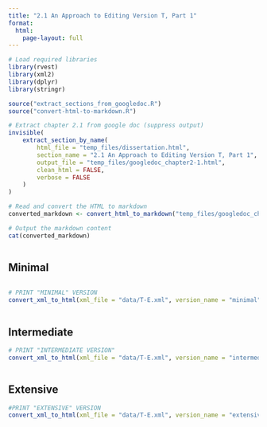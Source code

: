 ```yaml
---
title: "2.1 An Approach to Editing Version T, Part 1"
format:
  html:
    page-layout: full
---
```


```r
# Load required libraries
library(rvest)
library(xml2)
library(dplyr)
library(stringr)

source("extract_sections_from_googledoc.R")
source("convert-html-to-markdown.R")
```

```r
# Extract chapter 2.1 from google doc (suppress output)
invisible(
    extract_section_by_name(
        html_file = "temp_files/dissertation.html", 
        section_name = "2.1 An Approach to Editing Version T, Part 1", 
        output_file = "temp_files/googledoc_chapter2-1.html", 
        clean_html = FALSE, 
        verbose = FALSE
    )
)

# Read and convert the HTML to markdown
converted_markdown <- convert_html_to_markdown("temp_files/googledoc_chapter2-1.html")

# Output the markdown content
cat(converted_markdown)
```


::: {.column-page-outset layout="[[6,6,6]]"}

::: {.column}
## Minimal

```r
```

```r
# PRINT "MINIMAL" VERSION
convert_xml_to_html(xml_file = "data/T-E.xml", version_name = "minimal", min_line = 613, max_line = 702)
```

:::

::: {.column}
## Intermediate

```r
# PRINT "INTERMEDIATE VERSION"
convert_xml_to_html(xml_file = "data/T-E.xml", version_name = "intermediate", min_line = 613, max_line = 702)
```

:::

::: {.column}
## Extensive

```r
#PRINT "EXTENSIVE" VERSION
convert_xml_to_html(xml_file = "data/T-E.xml", version_name = "extensive", min_line = 613, max_line = 702)
```

:::

:::
